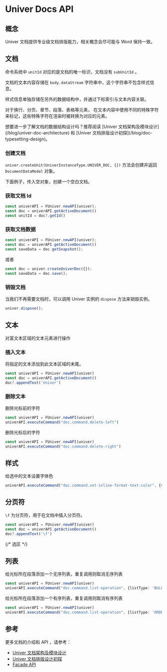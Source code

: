 
# Univer Docs API

## 概念

Univer 文档提供专业级文档排版能力，相关概念会尽可能与 Word 保持一致。

## 文档

命令系统中 `unitId` 对应的是文档的唯一标识，文档没有 `subUnitId` 。

文档的文本内容存储在 `body.dataStream` 字符串中，这个字符串不包含样式信息。

样式信息单独存储在另外的数据结构中，并通过下标索引与文本内容关联。

对于换行、分页、章节、段落、表格等元素， 在文本内容中使用不同的特殊字符来标记，这些特殊字符在渲染时被转换为对应的元素。

<Callout type="info" emoji="ℹ️">
  想要进一步了解文档的数据结构设计吗？推荐阅读 [Univer 文档架构及模块设计](/blog/univer-doc-architecture) 和  [Univer 文档排版设计初探](/blog/doc-typesetting-design)。
</Callout>

### 创建文档

`univer.createUnit(UniverInstanceType.UNIVER_DOC, {})` 方法会创建并返回 `DocumentDataModel` 对象。

下面例子，传入空对象，创建一个空白文档。

### 获取文档 Id

```typescript
const univerAPI = FUniver.newAPI(univer);
const doc = univerAPI.getActiveDocument()
const unitId = doc?.getId()
```

### 获取文档数据

```typescript
const univerAPI = FUniver.newAPI(univer);
const doc = univerAPI.getActiveDocument()
const saveData = doc.getSnapshot();
```

或者

```typescript
const doc = univer.createUniverDoc({});
const saveData = doc.save();
```

### 销毁文档

当我们不再需要文档时，可以调用 Univer 实例的 `dispose` 方法来销毁实例。

```typescript
univer.dispose();
```

## 文本

对富文本区域的文本元素进行操作

### 插入文本

将指定的文本添加到此文本区域的末尾。

```typescript
const univerAPI = FUniver.newAPI(univer)
const doc = univerAPI.getActiveDocument()
doc?.appendText('Univer')
```

### 删除文本

删除光标前的字符

```typescript
const univerAPI = FUniver.newAPI(univer)
univerAPI.executeCommand("doc.command.delete-left")
```

删除光标后的字符

```typescript
const univerAPI = FUniver.newAPI(univer)
univerAPI.executeCommand("doc.command.delete-right")
```

## 样式

给选中的文本设置字体色

```typescript
univerAPI.executeCommand("doc.command.set-inline-format-text-color", {value: "#ff0000"})
```

## 分页符

`\f` 为分页符，用于在文档中插入分页符。

```typescript
const univerAPI = FUniver.newAPI(univer)
const doc = univerAPI.getActiveDocument()
doc?.appendText('\f')
```

{/* 选区 */}

## 列表

给光标所在段落添加一个无序列表，重复调用则取消无序列表

```typescript
const univerAPI = FUniver.newAPI(univer)
univerAPI.executeCommand("doc.command.list-operation", {listType: 'BULLET_LIST'})
```

给光标所在段落添加一个有序列表，重复调用则取消有序列表

```typescript
const univerAPI = FUniver.newAPI(univer)
univerAPI.executeCommand("doc.command.list-operation", {listType: 'ORDER_LIST'})
```

## 参考

更多文档的介绍和 API ，请参考：

- [Univer 文档架构及模块设计](/blog/univer-doc-architecture)
- [Univer 文档排版设计初探](/blog/doc-typesetting-design)
- [Facade API](https://reference.univer.ai/zh-CN/classes/FDocument)

